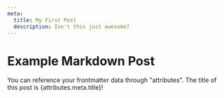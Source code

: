 ```yaml
---
meta:
  title: My First Post
  description: Isn't this just awesome?
---
```


# Example Markdown Post

You can reference your frontmatter data through "attributes". The title of this
post is {attributes.meta.title}!
